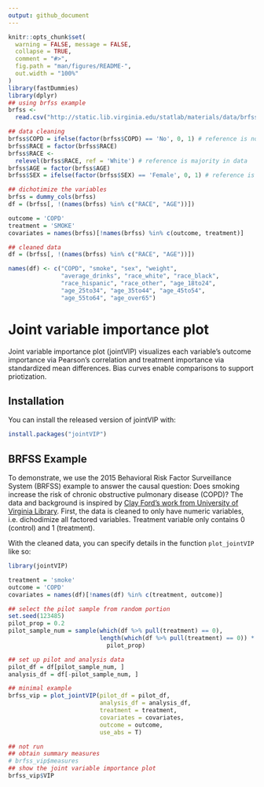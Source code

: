 ```yaml
---
output: github_document
---
```


<!-- README.md is generated from README.Rmd. Please edit that file -->

```r
knitr::opts_chunk$set(
  warning = FALSE, message = FALSE,
  collapse = TRUE,
  comment = "#>",
  fig.path = "man/figures/README-",
  out.width = "100%"
)
library(fastDummies)
library(dplyr)
## using brfss example
brfss <-
  read.csv("http://static.lib.virginia.edu/statlab/materials/data/brfss_2015_sample.csv")

## data cleaning
brfss$COPD = ifelse(factor(brfss$COPD) == 'No', 0, 1) # reference is no
brfss$RACE = factor(brfss$RACE)
brfss$RACE <-
  relevel(brfss$RACE, ref = 'White') # reference is majority in data
brfss$AGE = factor(brfss$AGE)
brfss$SEX = ifelse(factor(brfss$SEX) == 'Female', 0, 1) # reference is majority in data

## dichotimize the variables
brfss = dummy_cols(brfss)
df = (brfss[, !(names(brfss) %in% c("RACE", "AGE"))])

outcome = 'COPD'
treatment = 'SMOKE'
covariates = names(brfss)[!names(brfss) %in% c(outcome, treatment)]

## cleaned data
df = (brfss[, !(names(brfss) %in% c("RACE", "AGE"))])

names(df) <- c("COPD", "smoke", "sex", "weight",
               "average_drinks", "race_white", "race_black",
               "race_hispanic", "race_other", "age_18to24",
               "age_25to34", "age_35to44", "age_45to54",
               "age_55to64", "age_over65")
```

# Joint variable importance plot

<!-- badges: start -->
<!-- badges: end -->

Joint variable importance plot (jointVIP) visualizes each variable's outcome importance via Pearson's correlation and treatment importance via standardized mean differences. Bias curves enable comparisons to support priotization.

## Installation

You can install the released version of jointVIP with:

``` r
install.packages("jointVIP")
```

## BRFSS Example

To demonstrate, we use the 2015 Behavioral Risk Factor Surveillance System (BRFSS) example to answer the causal question: Does smoking increase the risk of chronic obstructive pulmonary disease (COPD)? The data and background is inspired by [Clay Ford's work from University of Virginia Library](https://data.library.virginia.edu/getting-started-with-matching-methods/). First, the data is cleaned to only have numeric variables, i.e. dichodimize all factored variables. Treatment variable only contains 0 (control) and 1 (treatment).

With the cleaned data, you can specify details in the function `plot_jointVIP` like so:

```r
library(jointVIP)

treatment = 'smoke'
outcome = 'COPD'
covariates = names(df)[!names(df) %in% c(treatment, outcome)]

## select the pilot sample from random portion
set.seed(123485)
pilot_prop = 0.2
pilot_sample_num = sample(which(df %>% pull(treatment) == 0),
                          length(which(df %>% pull(treatment) == 0)) *
                            pilot_prop)

## set up pilot and analysis data
pilot_df = df[pilot_sample_num, ]
analysis_df = df[-pilot_sample_num, ]

## minimal example
brfss_vip = plot_jointVIP(pilot_df = pilot_df,
                          analysis_df = analysis_df,
                          treatment = treatment,
                          covariates = covariates,
                          outcome = outcome,
                          use_abs = T)

## not run
## obtain summary measures
# brfss_vip$measures
## show the joint variable importance plot
brfss_vip$VIP
```
